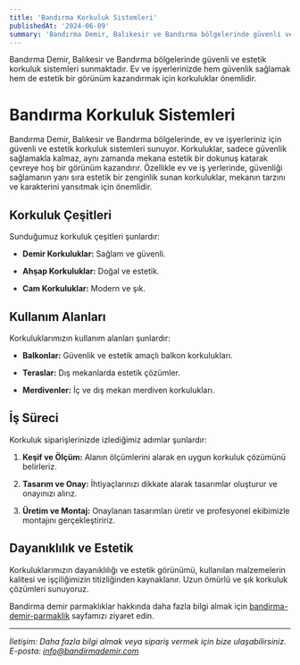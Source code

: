 ```yaml
---
title: 'Bandırma Korkuluk Sistemleri'
publishedAt: '2024-06-09'
summary: 'Bandırma Demir, Balıkesir ve Bandırma bölgelerinde güvenli ve estetik korkuluk sistemleri sunmaktadır. Korkuluklarımız, hem güvenlik sağlar hem de estetik bir görünüm sunar.'
---
```


Bandırma Demir, Balıkesir ve Bandırma bölgelerinde güvenli ve estetik korkuluk sistemleri sunmaktadır. Ev ve işyerlerinizde hem güvenlik sağlamak hem de estetik bir görünüm kazandırmak için korkuluklar önemlidir.

# Bandırma Korkuluk Sistemleri

Bandırma Demir, Balıkesir ve Bandırma bölgelerinde, ev ve işyerleriniz için güvenli ve estetik korkuluk sistemleri sunuyor. Korkuluklar, sadece güvenlik sağlamakla kalmaz, aynı zamanda mekana estetik bir dokunuş katarak çevreye hoş bir görünüm kazandırır. Özellikle ev ve iş yerlerinde, güvenliği sağlamanın yanı sıra estetik bir zenginlik sunan korkuluklar, mekanın tarzını ve karakterini yansıtmak için önemlidir.

## Korkuluk Çeşitleri

Sunduğumuz korkuluk çeşitleri şunlardır:

- **Demir Korkuluklar:** Sağlam ve güvenli.
  
- **Ahşap Korkuluklar:** Doğal ve estetik.
  
- **Cam Korkuluklar:** Modern ve şık.

## Kullanım Alanları

Korkuluklarımızın kullanım alanları şunlardır:

- **Balkonlar:** Güvenlik ve estetik amaçlı balkon korkulukları.
  
- **Teraslar:** Dış mekanlarda estetik çözümler.
  
- **Merdivenler:** İç ve dış mekan merdiven korkulukları.

## İş Süreci

Korkuluk siparişlerinizde izlediğimiz adımlar şunlardır:

1. **Keşif ve Ölçüm:** Alanın ölçümlerini alarak en uygun korkuluk çözümünü belirleriz.
  
2. **Tasarım ve Onay:** İhtiyaçlarınızı dikkate alarak tasarımlar oluşturur ve onayınızı alırız.
  
3. **Üretim ve Montaj:** Onaylanan tasarımları üretir ve profesyonel ekibimizle montajını gerçekleştiririz.

## Dayanıklılık ve Estetik

Korkuluklarımızın dayanıklılığı ve estetik görünümü, kullanılan malzemelerin kalitesi ve işçiliğimizin titizliğinden kaynaklanır. Uzun ömürlü ve şık korkuluk çözümleri sunuyoruz.

Bandirma demir parmaklıklar hakkında daha fazla bilgi almak için [bandirma-demir-parmaklik](bandirma-demir-parmaklik) sayfamızı ziyaret edin.

---
*İletişim: Daha fazla bilgi almak veya sipariş vermek için bize ulaşabilirsiniz. E-posta: info@bandirmademir.com*
